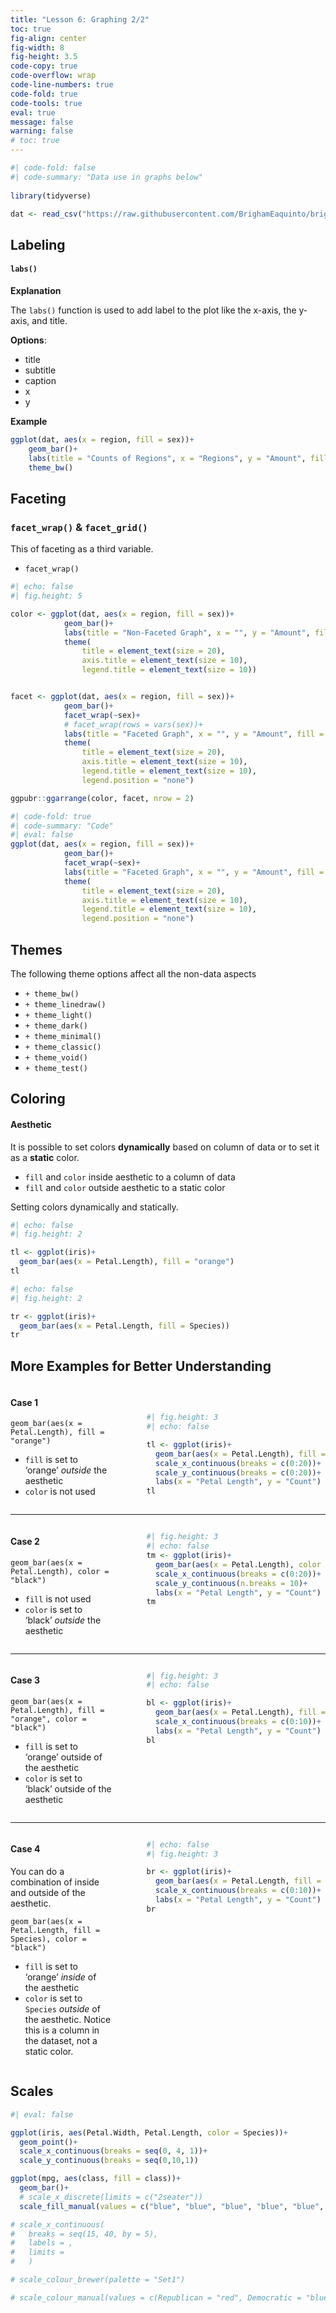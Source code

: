 ```yaml
---
title: "Lesson 6: Graphing 2/2"
toc: true
fig-align: center
fig-width: 8
fig-height: 3.5
code-copy: true
code-overflow: wrap
code-line-numbers: true
code-fold: true
code-tools: true
eval: true
message: false
warning: false
# toc: true
---
```


```r
#| code-fold: false
#| code-summary: "Data use in graphs below"
 
library(tidyverse)

dat <- read_csv("https://raw.githubusercontent.com/BrighamEaquinto/brighameaquinto.github.io/master/datasets/insurance.csv")
```

## Labeling 
#### `labs()`

**Explanation**

The `labs()` function is used to add label to the plot like the x-axis, the y-axis, and title. 


**Options**: 

- title 
- subtitle  
- caption 
- x 
- y


**Example**

```r
ggplot(dat, aes(x = region, fill = sex))+
    geom_bar()+ 
    labs(title = "Counts of Regions", x = "Regions", y = "Amount", fill = "Sex")+ 
    theme_bw()
```

 

## Faceting
### `facet_wrap()` & `facet_grid()`
This of faceting as a third variable. 

- `facet_wrap()` 


```r
#| echo: false
#| fig.height: 5

color <- ggplot(dat, aes(x = region, fill = sex))+
            geom_bar()+ 
            labs(title = "Non-Faceted Graph", x = "", y = "Amount", fill = "Sex")+
            theme(
                title = element_text(size = 20), 
                axis.title = element_text(size = 10), 
                legend.title = element_text(size = 10))


facet <- ggplot(dat, aes(x = region, fill = sex))+
            geom_bar()+ 
            facet_wrap(~sex)+
            # facet_wrap(rows = vars(sex))+
            labs(title = "Faceted Graph", x = "", y = "Amount", fill = "Sex")+
            theme(
                title = element_text(size = 20), 
                axis.title = element_text(size = 10), 
                legend.title = element_text(size = 10), 
                legend.position = "none")

ggpubr::ggarrange(color, facet, nrow = 2)
```

```r
#| code-fold: true
#| code-summary: "Code"
#| eval: false
ggplot(dat, aes(x = region, fill = sex))+
            geom_bar()+ 
            facet_wrap(~sex)+
            labs(title = "Faceted Graph", x = "", y = "Amount", fill = "Sex")+
            theme(
                title = element_text(size = 20), 
                axis.title = element_text(size = 10), 
                legend.title = element_text(size = 10), 
                legend.position = "none")
```

## Themes 

The following theme options affect all the non-data aspects

- `+ theme_bw()`
- `+ theme_linedraw()`
- `+ theme_light()`
- `+ theme_dark()`
- `+ theme_minimal()`
- `+ theme_classic()`
- `+ theme_void()`
- `+ theme_test()`



## Coloring

#### Aesthetic

It is possible to set colors **dynamically** based on column of data or to set it as a **static** color.   

- `fill` and `color` inside aesthetic to a column of data
- `fill` and `color` outside aesthetic to a static color


Setting colors dynamically and statically. 


```r
#| echo: false
#| fig.height: 2

tl <- ggplot(iris)+ 
  geom_bar(aes(x = Petal.Length), fill = "orange")
tl
```
```r
#| echo: false
#| fig.height: 2

tr <- ggplot(iris)+ 
  geom_bar(aes(x = Petal.Length, fill = Species))
tr
```


:::{.callout-tip collapse="true"}
## More Examples for Better Understanding

::: columns
::: {.column width="35%"}
#### Case 1

`geom_bar(aes(x = Petal.Length), fill = "orange")`

- `fill` is set to 'orange' _outside_ the aesthetic 
- `color` is not used

:::
::: {.column width="3%"}
:::
::: {.column width="62%"}
<br>

```r
#| fig.height: 3
#| echo: false

tl <- ggplot(iris)+ 
  geom_bar(aes(x = Petal.Length), fill = "orange")+
  scale_x_continuous(breaks = c(0:20))+
  scale_y_continuous(breaks = c(0:20))+
  labs(x = "Petal Length", y = "Count")
tl
```
:::
:::

----

::: columns
::: {.column width="35%"}
#### Case 2 

`geom_bar(aes(x = Petal.Length), color = "black")`

- `fill` is not used
- `color` is set to 'black' _outside_ the aesthetic
:::
::: {.column width="3%"}
:::
::: {.column width="62%"}
```r
#| fig.height: 3
#| echo: false
tm <- ggplot(iris)+ 
  geom_bar(aes(x = Petal.Length), color = "black")+
  scale_x_continuous(breaks = c(0:20))+
  scale_y_continuous(n.breaks = 10)+
  labs(x = "Petal Length", y = "Count")
tm
```
:::
:::

----

::: columns
::: {.column width="35%"}
#### Case 3

`geom_bar(aes(x = Petal.Length), fill = "orange", color = "black")`

- `fill` is set to 'orange' outside of the aesthetic
- `color` is set to 'black' outside of the aesthetic
:::
::: {.column width="3%"}
:::
::: {.column width="62%"}
```r
#| fig.height: 3
#| echo: false

bl <- ggplot(iris)+ 
  geom_bar(aes(x = Petal.Length), fill = "orange", color = "black")+
  scale_x_continuous(breaks = c(0:10))+
  labs(x = "Petal Length", y = "Count")
bl
```
:::
:::

----

::: columns
::: {.column width="35%"}
#### Case 4

You can do a combination of inside and outside of the aesthetic. 

`geom_bar(aes(x = Petal.Length, fill = Species), color = "black")`

- `fill` is set to 'orange' _inside_ of the aesthetic
- `color` is set to `Species` _outside_ of the aesthetic. Notice this is a column in the dataset, not a static color. 
:::
::: {.column width="3%"}
:::
::: {.column width="62%"}
```r
#| echo: false
#| fig.height: 3

br <- ggplot(iris)+ 
  geom_bar(aes(x = Petal.Length, fill = Species), color = "black")+
  scale_x_continuous(breaks = c(0:10))+
  labs(x = "Petal Length", y = "Count")
br
```
:::
:::
:::



## Scales 

```r
#| eval: false

ggplot(iris, aes(Petal.Width, Petal.Length, color = Species))+
  geom_point()+
  scale_x_continuous(breaks = seq(0, 4, 1))+
  scale_y_continuous(breaks = seq(0,10,1))

ggplot(mpg, aes(class, fill = class))+
  geom_bar()+
  # scale_x_discrete(limits = c("2seater"))
  scale_fill_manual(values = c("blue", "blue", "blue", "blue", "blue", "blue", "red"))

# scale_x_continuous(
#   breaks = seq(15, 40, by = 5), 
#   labels = , 
#   limits = 
#   )

# scale_colour_brewer(palette = "Set1")

# scale_colour_manual(values = c(Republican = "red", Democratic = "blue"))


```




<!-- ## Multiple Geoms

## Other 

- colors 
- geom_text()/geoom_label()  
- labs() 
- themes()  
- legend 
- facet_wrap()  
- geom_boxplot() is often used with geom_jitter() to make powerful visualizations.
- geom_bar() position argument
- geom_jitter()
- geom_text()
- scales:
  - scale_x_continuous() 
  - scale_y_continuous() 
  - scale_colour_discrete()
- ggsave("my-plot.pdf")


```r
base <- ggplot(mpg, aes(displ, hwy)) +
  geom_point(aes(colour = class))

base + theme(legend.position = "left")
base + theme(legend.position = "top")
base + theme(legend.position = "bottom")
base + theme(legend.position = "right") # the default
```


![](pictures/ggplot_themes.jpg)



<br><br>


## aes() Athestic

- shape
- size
- color 
- alpha
- linetype 
- group


shape, fill, color, size, stroke, linetype, alpha, group




```r
ggplot(iris, aes(Sepal.Width, Sepal.Length, color = Species, size = 10))+
  geom_point(aes(shape = Species))+
  geom_smooth(method='lm', aes(linetype = Species))
```

```r
ggplot(iris, aes(Sepal.Width, Sepal.Length, size = 10, color = "red"))+
  geom_point(aes(shape = Species))+
  geom_smooth(method='lm', aes(linetype = Species))
```


## Coloring 

- the color and fill arguments are accepted inside the aes(). What about outside?


- color is the boarder color
- fill is the fill color

- you can set hard colors or set it to a column in your dataset
- R accepts color names in quotes and hex codes

- `scale_fill_manual()`
- `scale_color_manual()`
 -->
